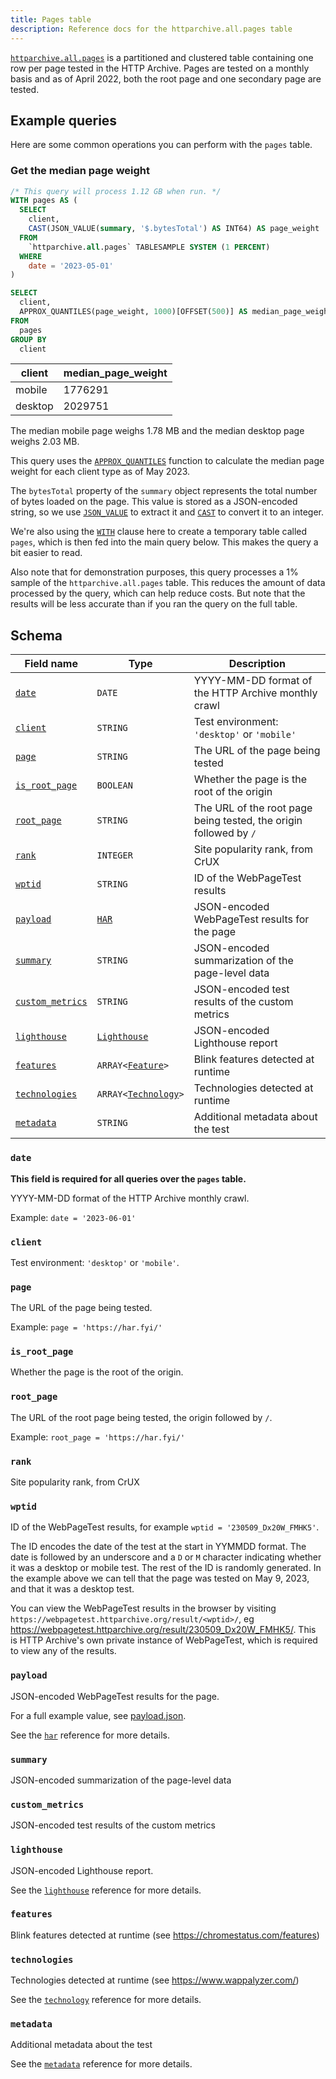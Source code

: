 ```yaml
---
title: Pages table
description: Reference docs for the httparchive.all.pages table
---
```



[`httparchive.all.pages`](https://console.cloud.google.com/bigquery?ws=!1m5!1m4!4m3!1shttparchive!2sall!3spages) is a partitioned and clustered table containing one row per page tested in the HTTP Archive. Pages are tested on a monthly basis and as of April 2022, both the root page and one secondary page are tested.

## Example queries

Here are some common operations you can perform with the `pages` table.

### Get the median page weight

<Tabs>
  <TabItem label="Query">

```sql
/* This query will process 1.12 GB when run. */
WITH pages AS (
  SELECT
    client,
    CAST(JSON_VALUE(summary, '$.bytesTotal') AS INT64) AS page_weight
  FROM
    `httparchive.all.pages` TABLESAMPLE SYSTEM (1 PERCENT)
  WHERE
    date = '2023-05-01'
)

SELECT
  client,
  APPROX_QUANTILES(page_weight, 1000)[OFFSET(500)] AS median_page_weight
FROM
  pages
GROUP BY
  client
```

  </TabItem>
  <TabItem label="Results">

client | median_page_weight
-- | --
mobile | 1776291
desktop | 2029751

The median mobile page weighs 1.78 MB and the median desktop page weighs 2.03 MB.

  </TabItem>
</Tabs>

This query uses the [`APPROX_QUANTILES`](https://cloud.google.com/bigquery/docs/reference/standard-sql/approximate_aggregate_functions#approx_quantiles) function to calculate the median page weight for each client type as of May 2023.

The `bytesTotal` property of the `summary` object represents the total number of bytes loaded on the page. This value is stored as a JSON-encoded string, so we use [`JSON_VALUE`](https://cloud.google.com/bigquery/docs/reference/standard-sql/json_functions#json_value) to extract it and [`CAST`](https://cloud.google.com/bigquery/docs/reference/standard-sql/conversion_functions#cast) to convert it to an integer.

We're also using the [`WITH`](https://cloud.google.com/bigquery/docs/reference/standard-sql/query-syntax#with_clause) clause here to create a temporary table called `pages`, which is then fed into the main query below. This makes the query a bit easier to read.

Also note that for demonstration purposes, this query processes a 1% sample of the `httparchive.all.pages` table. This reduces the amount of data processed by the query, which can help reduce costs. But note that the results will be less accurate than if you ran the query on the full table.

## Schema

Field name | Type | Description
---|---|---
[`date`](#date) | `DATE` | YYYY-MM-DD format of the HTTP Archive monthly crawl
[`client`](#client) | `STRING` | Test environment: `'desktop'` or `'mobile'`
[`page`](#page) | `STRING` | The URL of the page being tested
[`is_root_page`](#is_root_page) | `BOOLEAN` | Whether the page is the root of the origin
[`root_page`](#root_page) | `STRING` | The URL of the root page being tested, the origin followed by `/`
[`rank`](#rank) | `INTEGER` | Site popularity rank, from CrUX
[`wptid`](#wptid) | `STRING` | ID of the WebPageTest results
[`payload`](#payload) | [`HAR`](/reference/blobs/har/) | JSON-encoded WebPageTest results for the page	
[`summary`](#summary) | `STRING` | JSON-encoded summarization of the page-level data
[`custom_metrics`](#custom_metrics) | `STRING` | JSON-encoded test results of the custom metrics	
[`lighthouse`](#lighthouse) | [`Lighthouse`](/reference/blobs/lighthouse/) | JSON-encoded Lighthouse report	
[`features`](#features) | <code>ARRAY&lt;<a href="/reference/structs/feature/">Feature</a>></code> | Blink features detected at runtime
[`technologies`](#technologies) | <code>ARRAY&lt;<a href="/reference/structs/technology/">Technology</a>></code> | Technologies detected at runtime
[`metadata`](#metadata) | `STRING` | Additional metadata about the test

### `date`

**This field is required for all queries over the `pages` table.**

YYYY-MM-DD format of the HTTP Archive monthly crawl.

  Example: `date = '2023-06-01'`

### `client`

Test environment: `'desktop'` or `'mobile'`.

### `page`

The URL of the page being tested.

Example: `page = 'https://har.fyi/'`

### `is_root_page`

Whether the page is the root of the origin.

### `root_page`

The URL of the root page being tested, the origin followed by `/`.

Example: `root_page = 'https://har.fyi/'`

### `rank`

Site popularity rank, from CrUX

### `wptid`

ID of the WebPageTest results, for example `wptid = '230509_Dx20W_FMHK5'`.

The ID encodes the date of the test at the start in YYMMDD format. The date is followed by an underscore and a `D` or `M` character indicating whether it was a desktop or mobile test. The rest of the ID is randomly generated. In the example above we can tell that the page was tested on May 9, 2023, and that it was a desktop test.

You can view the WebPageTest results in the browser by visiting `https://webpagetest.httparchive.org/result/<wptid>/`, eg https://webpagetest.httparchive.org/result/230509_Dx20W_FMHK5/. This is HTTP Archive's own private instance of WebPageTest, which is required to view any of the results.

### `payload`

JSON-encoded WebPageTest results for the page.

For a full example value, see [payload.json](/payload.json).

See the [`har`](/reference/blobs/har/) reference for more details.

### `summary`

JSON-encoded summarization of the page-level data

### `custom_metrics`

JSON-encoded test results of the custom metrics	

### `lighthouse`

JSON-encoded Lighthouse report.

See the [`lighthouse`](/reference/blobs/lighthouse/) reference for more details.

### `features`

Blink features detected at runtime (see https://chromestatus.com/features)

### `technologies`

Technologies detected at runtime (see https://www.wappalyzer.com/)

See the [`technology`](/reference/structs/technology/) reference for more details.

### `metadata`

Additional metadata about the test

See the [`metadata`](/reference/blobs/page_metdata/) reference for more details.